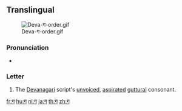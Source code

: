 {{also|ग़|ਗ}}
==Translingual==
[[File:Deva-ग-order.gif|thumb]]

===Pronunciation===
* {{IPA|/ɡə/|lang=mul}}

===Letter===
{{mul-deva|ga}}

# The [[Devanagari]] script's [[unvoiced]], [[aspirated]] [[guttural]] consonant.

[[fr:ग]]
[[hu:ग]]
[[nl:ग]]
[[ja:ग]]
[[th:ग]]
[[zh:ग]]